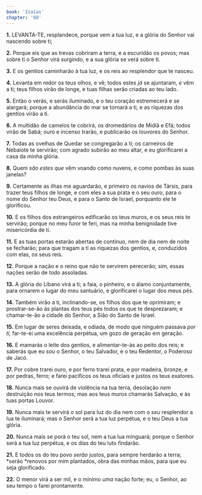 ```yaml
---
book: 'Isaías'
chapter: '60'
---
```


**1.** LEVANTA-TE, resplandece, porque vem a tua luz, e a glória do Senhor vai nascendo sobre ti;

**2.** Porque eis que as trevas cobriram a terra, e a escuridão os povos; mas sobre ti o Senhor virá surgindo, e a sua glória se verá sobre ti.

**3.** E os gentios caminharão à tua luz, e os reis ao resplendor que te nasceu.

**4.** Levanta em redor os teus olhos, e vê; todos estes *já* se ajuntaram, *e* vêm a ti; teus filhos virão de longe, e tuas filhas serão criadas ao teu lado.

**5.** Então o verás, e serás iluminado, e o teu coração estremecerá e se alargará; porque a abundância do mar se tornará a ti, e as riquezas dos gentios virão a ti.

**6.** A multidão de camelos te cobrirá, os dromedários de Midiã e Efá; todos virão de Sabá; ouro e incenso trarão, e publicarão os louvores do Senhor.

**7.** Todas as ovelhas de Quedar se congregarão a ti; os carneiros de Nebaiote te servirão; com agrado subirão ao meu altar, e eu glorificarei a casa da minha glória.

**8.** Quem *são estes que* vêm voando como nuvens, e como pombas às suas janelas?

**9.** Certamente as ilhas me aguardarão, e primeiro os navios de Társis, para trazer teus filhos de longe, e com eles a sua prata e o seu ouro, para o nome do Senhor teu Deus, e para o Santo de Israel, porquanto ele te glorificou.

**10.** E os filhos dos estrangeiros edificarão os teus muros, e os seus reis te servirão; porque no meu furor te feri, mas na minha benignidade tive misericórdia de ti.

**11.** E as tuas portas estarão abertas de contínuo, nem de dia nem de noite se fecharão; para que tragam a ti as riquezas dos gentios, e, conduzidos com elas, os seus reis.

**12.** Porque a nação e o reino que não te servirem perecerão; *sim,* essas nações serão de todo assoladas.

**13.** A glória do Líbano virá a ti; a faia, o pinheiro, e o álamo conjuntamente, para ornarem o lugar do meu santuário, e glorificarei o lugar dos meus pés.

**14.** Também virão a ti, inclinando-se, os filhos dos que te oprimiram; e prostrar-se-ão às plantas dos teus pés todos os que te desprezaram; e chamar-te-ão a cidade do Senhor, a Sião do Santo de Israel.

**15.** Em lugar de seres deixada, e odiada, de modo que ninguém passava *por ti,* far-te-ei uma excelência perpétua, um gozo de geração em geração.

**16.** E mamarás o leite dos gentios, e alimentar-te-ás ao peito dos reis; e saberás que eu *sou* o Senhor, o teu Salvador, e o teu Redentor, o Poderoso de Jacó.

**17.** Por cobre trarei ouro, e por ferro trarei prata, e por madeira, bronze, e por pedras, ferro; e farei pacíficos os teus oficiais e justos os teus exatores.

**18.** Nunca mais se ouvirá de violência na tua terra, desolação *nem* destruição nos teus termos; mas aos teus muros chamarás Salvação, e às tuas portas Louvor.

**19.** Nunca mais te servirá o sol para luz do dia nem com o *seu* resplendor a lua te iluminará; mas o Senhor será a tua luz perpétua, e o teu Deus a tua glória.

**20.** Nunca mais se porá o teu sol, nem a tua lua minguará; porque o Senhor será a tua luz perpétua, e os dias do teu luto findarão.

**21.** E todos os do teu povo *serão* justos, para sempre herdarão a terra; *serão *renovos por mim plantados, obra das minhas mãos, para que eu seja glorificado.

**22.** O menor virá a ser mil, e o mínimo *uma* nação forte; eu, o Senhor, ao seu tempo o farei prontamente.